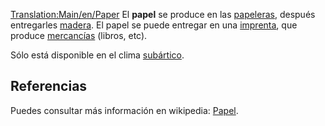 [[Translation:Main/en/Paper]]{{en/-}}
{{es/Carga| carga  = Papel
| imagen = Paper.png
| producida =[[Main/es/Papelera|Papelera]]
| aceptada  =[[Main/es/Imprenta|Imprenta]]
}}
El '''papel''' se produce en las [[Main/es/papelera|papeleras]], después entregarles [[Main/es/madera|madera]]. El papel se puede entregar en una [[Main/es/imprenta|imprenta]], que produce [[Main/es/mercancías|mercancías]] (libros, etc).

Sólo está disponible en el clima [[Main/es/subártico|subártico]].


==Referencias==
Puedes consultar más información en wikipedia: [http://www.wikipedia.org/wiki/es:papel Papel].